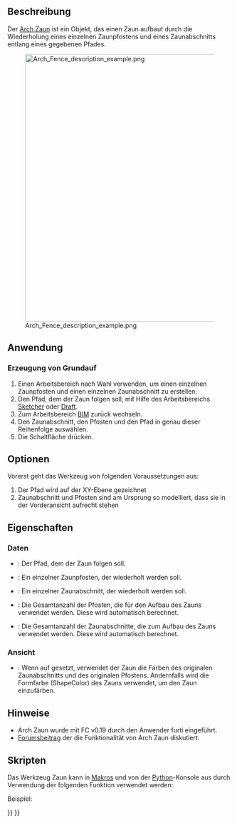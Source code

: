 <languages/>

{{Docnav/de
|[[Arch_Frame/de|Rahmen]]
|[[Arch_Truss/de|Fachwerkbinder]]
|[[BIM_Workbench/de|BIM]]
|IconL=Arch_Frame.svg
|IconR=Arch_Truss.svg
|IconC=Workbench_BIM.svg
}}

{{GuiCommand/de
|Name=Arch Fence
|Name/de=Arch Zaun
|MenuLocation=3D/BIM → Zaun
|Workbenches=[[BIM_Workbench/de|BIM]]
|Version=0.19
}}

<span id="Description"></span>
==Beschreibung==

Der [[Arch_Fence/de|Arch Zaun]] ist ein Objekt, das einen Zaun aufbaut durch die Wiederholung eines einzelnen Zaunpfostens und eines Zaunabschnitts entlang eines gegebenen Pfades.

[[Image:Arch Fence description example.png|600px]]

<span id="Usage"></span>
==Anwendung==

<span id="Creating_from_scratch"></span>
===Erzeugung von Grundauf===

# Einen Arbeitsbereich nach Wahl verwenden, um einen einzelnen Zaunpfosten und einen einzelnen Zaunabschnitt zu erstellen.
# Den Pfad, dem der Zaun folgen soll, mit Hilfe des Arbeitsbereichs [[Sketcher_Workbench/de|Sketcher]] oder [[Draft_Workbench/de|Draft]].
# Zum Arbeitsbereich [[BIM_Workbench/de|BIM]] zurück wechseln.
# Den Zaunabschnitt, den Pfosten und den Pfad in genau dieser Reihenfolge auswählen.
# Die Schaltfläche {{Button|[[Image:Arch_Fence.svg|16px]] [[Arch_Fence/de|Zaun]]}} drücken.

<span id="Options"></span>
==Optionen==

Vorerst geht das Werkzeug von folgenden Voraussetzungen aus:
# Der Pfad wird auf der XY-Ebene gezeichnet
# Zaunabschnitt und Pfosten sind am Ursprung so modelliert, dass sie in der Vorderansicht aufrecht stehen

<span id="Properties"></span>
==Eigenschaften==

<span id="Data"></span>
=== Daten ===

* {{PropertyData/de|Path}}: Der Pfad, dem der Zaun folgen soll.
* {{PropertyData/de|Post}}: Ein einzelner Zaunpfosten, der wiederholt werden soll.
* {{PropertyData/de|Section}}: Ein einzelner Zaunabschnitt, der wiederholt werden soll.
* {{PropertyData/de|Number Of Posts}}: Die Gesamtanzahl der Pfosten, die für den Aufbau des Zauns verwendet werden. Diese wird automatisch berechnet.
* {{PropertyData/de|Number Of Sections}}: Die Gesamtanzahl der Zaunabschnitte, die zum Aufbau des Zauns verwendet werden.  Diese wird automatisch berechnet.

<span id="View"></span>
===Ansicht===

* {{PropertyView/de|Use Original Colors}}: Wenn auf {{TRUE}} gesetzt, verwendet der Zaun die Farben des originalen Zaunabschnitts und des originalen Pfostens. Andernfalls wird die Formfarbe (ShapeColor) des Zauns verwendet, um den Zaun einzufärben.

<span id="Notes"></span>
==Hinweise==

* Arch Zaun wurde mit FC v0.19 durch den Anwender furti eingeführt.
* [https://forum.freecad.org/viewtopic.php?t=36149 Forumsbeitrag] der die Funktionalität von Arch Zaun diskutiert.

<span id="Scripting"></span>
==Skripten==

Das Werkzeug Zaun kann in [[Macros/de|Makros]] und von der [[Python/de|Python]]-Konsole aus durch Verwendung der folgenden Funktion verwendet werden:

{{Code|code=
Fence = buildFence(section, post, path)
}}

Beispiel:

{{Code|code=
import FreeCAD
import Part
import Arch

parts = []

parts.append(Part.makeBox(2000, 50, 30, FreeCAD.Vector(0, 0, 1000 - 30)))
parts.append(Part.makeBox(2000, 50, 30))
parts.append(Part.makeBox(20, 20, 1000 - 60, FreeCAD.Vector(0, 15, 30)))
parts.append(Part.makeBox(20, 20, 1000 - 60, FreeCAD.Vector(1980, 15, 30)))

for i in range(8):
    parts.append(Part.makeBox(20, 20, 1000 - 60, FreeCAD.Vector((2000 / 9 * (i + 1)) - 10, 15, 30)))

Part.show(Part.makeCompound(parts), "Fence_section")
fence_section = FreeCAD.ActiveDocument.Fence_section

sketch = FreeCAD.ActiveDocument.addObject("Sketcher::SketchObject", "Path")
sketch.Placement = FreeCAD.Placement(FreeCAD.Vector(0, 0, 0), FreeCAD.Rotation(0, 0, 0, 1))
sketch.addGeometry(Part.LineSegment(FreeCAD.Vector(0, 0, 0), FreeCAD.Vector(20000, 0, 0)), False)
sketch.addGeometry(Part.LineSegment(FreeCAD.Vector(20000, 0, 0), FreeCAD.Vector(20000, 20000, 0)), False)

post = Part.makeBox(100, 100, 1000, FreeCAD.Vector(0, 0, 0))
Part.show(post, "Post")
post = FreeCAD.ActiveDocument.Post

Fence = Arch.buildFence(fence_section, post, sketch)
}}


{{Docnav/de
|[[Arch_Frame/de|Rahmen]]
|[[Arch_Truss/de|Fachwerkbinder]]
|[[BIM_Workbench/de|BIM]]
|IconL=Arch_Frame.svg
|IconR=Arch_Truss.svg
|IconC=Workbench_BIM.svg
}}

{{BIM_Tools_navi{{#translation:}}}}
{{Userdocnavi{{#translation:}}}}